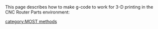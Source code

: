 This page describes how to make g-code to work for 3-D printing in the CNC Router Parts environment:

[[category:MOST methods]]